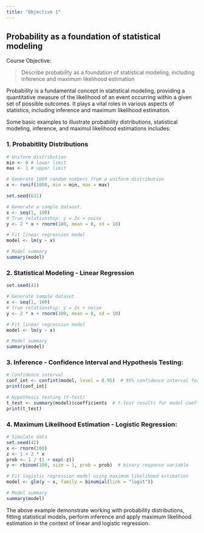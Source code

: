 ```yaml
---
title: "Objective 1"
---
```


## Probability as a foundation of statistical modeling

Course Objective:

> Describe probability as a foundation of statistical modeling, including inference and maximum likelihood estimation

Probability is a fundamental concept in statistical modeling, providing a quantitative measure of the likelihood of an event occurring within a given set of possible outcomes. It plays a vital roles in various aspects of statistics, including inference and maximum likelihood estimation.

Some basic examples to illustrate probability distributions, statistical modeling, inference, and maximul likelihood estimations includes:

### 1. Probabitlity Distributions

```r
# Uniform distribution
min <- 0 # lower limit
max <- 1 # upper limit

# Generate 1000 random numbers from a uniform distribution
x <- runif(1000, min = min, max = max)
```

```r
set.seed(631)

# Generate a sample dataset.
x <- seq(1, 100)
# True relationship: y = 2x + noise
y <- 2 * x + rnorm(100, mean = 0, sd = 10)

# Fit linear regression model
model <- lm(y ~ x)

# Model summary
summary(model)
```

### 2. Statistical Modeling - Linear Regression

```r
set.seed(42)

# Generate sample dataset
x <- seq(1, 100)
# true relationship: y = 2x + noise
y <- 2 * x + rnorm(100, mean = 0, sd = 10)

# Fit linear regression model
model <- lm(y ~ x)

# Model summary
summary(model)
```

### 3. Inference - Confidence Interval and Hypothesis Testing:

```r
# Confidence interval
conf_int <- confint(model, level = 0.95)  # 95% confidence interval for model parameters
print(conf_int)

# Hypothesis testing (t-test)
t_test <- summary(model)$coefficients  # t-test results for model coefficients
print(t_test)
```

### 4. Maximum Likelihood Estimation - Logistic Regression:

```r
# Simulate data
set.seed(42)
x <- rnorm(100)
z <- 1 + 2 * x
prob <- 1 / (1 + exp(-z))
y <- rbinom(100, size = 1, prob = prob)  # binary response variable

# Fit logistic regression model using maximum likelihood estimation
model <- glm(y ~ x, family = binomial(link = "logit"))

# Model summary
summary(model)
```

The above example demonstrate working with probability distributions, fitting statistical models, perform inference and apply maximum likelihood estimation in the context of linear and logistic regression.
